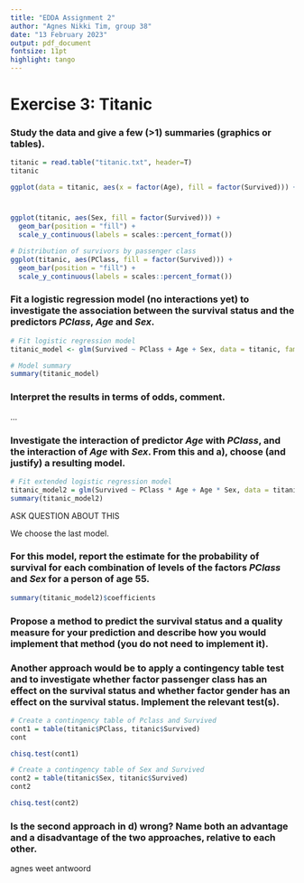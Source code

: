 ```yaml
---
title: "EDDA Assignment 2"
author: "Agnes Nikki Tim, group 38"
date: "13 February 2023"
output: pdf_document
fontsize: 11pt
highlight: tango
---
```


# Exercise 3: Titanic

### Study the data and give a few (\>1) summaries (graphics or tables). 

```r
titanic = read.table("titanic.txt", header=T)
titanic
```

```r
ggplot(data = titanic, aes(x = factor(Age), fill = factor(Survived))) + geom_bar(position = "dodge")
```

### ![]()

```r
ggplot(titanic, aes(Sex, fill = factor(Survived))) + 
  geom_bar(position = "fill") + 
  scale_y_continuous(labels = scales::percent_format())
```

```r
# Distribution of survivors by passenger class
ggplot(titanic, aes(PClass, fill = factor(Survived))) + 
  geom_bar(position = "fill") + 
  scale_y_continuous(labels = scales::percent_format())
```

### Fit a logistic regression model (no interactions yet) to investigate the association between the survival status and the predictors *PClass*, *Age* and *Sex*. 

```r
# Fit logistic regression model
titanic_model <- glm(Survived ~ PClass + Age + Sex, data = titanic, family = binomial)

# Model summary
summary(titanic_model)

```

### Interpret the results in terms of odds, comment.

...

### Investigate the interaction of predictor *Age* with *PClass*, and the interaction of *Age* with *Sex*. From this and a), choose (and justify) a resulting model. 

```r
# Fit extended logistic regression model
titanic_model2 = glm(Survived ~ PClass * Age + Age * Sex, data = titanic, family = binomial)
summary(titanic_model2)
```

ASK QUESTION ABOUT THIS

We choose the last model.

### For this model, report the estimate for the probability of survival for each combination of levels of the factors *PClass* and *Sex* for a person of age 55.

```r
summary(titanic_model2)$coefficients
```

### Propose a method to predict the survival status and a quality measure for your prediction and describe how you would implement that method (you do not need to implement it).

### Another approach would be to apply a contingency table test and to investigate whether factor passenger class has an effect on the survival status and whether factor gender has an effect on the survival status. Implement the relevant test(s).

```r
# Create a contingency table of Pclass and Survived
cont1 = table(titanic$PClass, titanic$Survived)
cont
```

```r
chisq.test(cont1)
```

```r
# Create a contingency table of Sex and Survived
cont2 = table(titanic$Sex, titanic$Survived)
cont2
```

```r
chisq.test(cont2)
```

### Is the second approach in d) wrong? Name both an advantage and a disadvantage of the two approaches, relative to each other.

agnes weet antwoord
